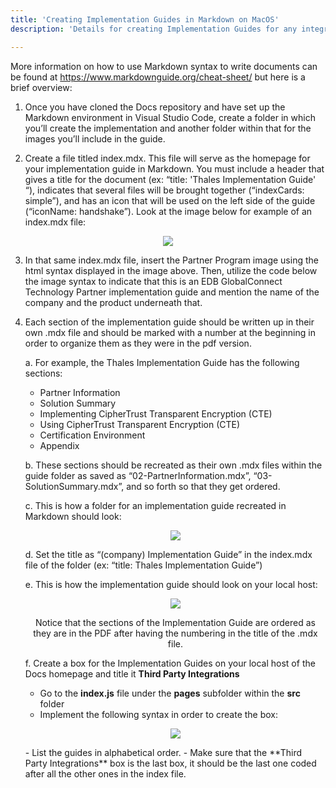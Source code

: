 ```yaml
---
title: 'Creating Implementation Guides in Markdown on MacOS'
description: 'Details for creating Implementation Guides for any integration on your Mac computer'

---
```


More information on how to use Markdown syntax to write documents can be found at https://www.markdownguide.org/cheat-sheet/ but here is a brief overview: 

1. Once you have cloned the Docs repository and have set up the Markdown environment in Visual Studio Code, create a folder in which you’ll create the implementation and another folder within that for the images you’ll include in the guide. 

2. Create a file titled index.mdx. This file will serve as the homepage for your implementation guide in Markdown. You must include a header that gives a title for the document (ex: “title: 'Thales Implementation Guide' “), indicates that several files will be brought together (“indexCards: simple”), and has an icon that will be used on the left side of the guide (“iconName: handshake”). Look at  the image below for example of an index.mdx file: 

<p align="center">
  <img  src="Images/SampleIndexFile.png">
</p>

3. In that same index.mdx file, insert the Partner Program image using the html syntax displayed in the image above. Then, utilize the code below the image syntax to indicate that this is an EDB GlobalConnect Technology Partner implementation guide and mention the name of the company and the product underneath that. 

4. Each section of the implementation guide should be written up in their own .mdx file and should be marked with a number at the beginning in order to organize them as they were in the pdf version. 
    
    a. For example, the Thales Implementation Guide has the following sections:
        
      - Partner Information
      - Solution Summary
      - Implementing CipherTrust Transparent Encryption (CTE)
      - Using CipherTrust Transparent Encryption (CTE)
      - Certification Environment
      - Appendix

    b. These sections should be recreated as their own .mdx files within the guide folder as saved as “02-PartnerInformation.mdx”, “03-SolutionSummary.mdx”, and so forth so that they get ordered. 
    
    c. This is how a folder for an implementation guide recreated in Markdown should look: 
    
    <p align="center">
    <img  src="Images/ImplementationGuideFolder.png">
    </p>
    
    d. Set the title as “(company) Implementation Guide” in the index.mdx file of the folder (ex: “title: Thales Implementation Guide”)
    
    e. This is how the implementation guide should look on your local host:
    
    <p align="center">
    <img  src="Images/ImpGuideLocalHost.png">
    </p>
    <div align="center">Notice that the sections of the Implementation Guide are ordered as they are in the PDF after having the numbering in the title of the .mdx file.</div>
    
    f. Create a box for the Implementation Guides on your local host of the Docs homepage and title it **Third Party Integrations**
        
      - Go to the **index.js** file under the **pages** subfolder within the **src** folder
      - Implement the following syntax in order to create the box:
      <p align="center">
      <img  src="Images/ImpGuideLocalHost.png">
      </p>
      - List the guides in alphabetical order. 
      - Make sure that the **Third Party Integrations** box is the last box, it should be the last one coded after all the other ones in the index file. 
